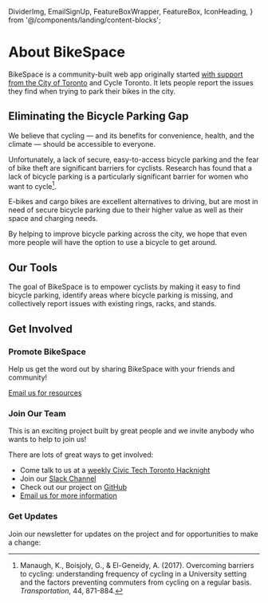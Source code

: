   DividerImg,
  EmailSignUp,
  FeatureBoxWrapper,
  FeatureBox,
  IconHeading,
} from '@/components/landing/content-blocks';


# About BikeSpace

BikeSpace is a community-built web app originally started [with support from the City of Toronto](https://web.archive.org/web/20190624165253/https://www.toronto.ca/services-payments/streets-parking-transportation/cycling-in-toronto/bikespace-app/) and Cycle Toronto. It lets people report the issues they find when trying to park their bikes in the city.


## Eliminating the Bicycle Parking Gap

We believe that cycling — and its benefits for convenience, health, and the climate — should be accessible to everyone. 

Unfortunately, a lack of secure, easy-to-access bicycle parking and the fear of bike theft are significant barriers for cyclists. Research has found that a lack of bicycle parking is a particularly significant barrier for women who want to cycle[^1].

[^1]: Manaugh, K., Boisjoly, G., & El-Geneidy, A. (2017). Overcoming barriers to cycling: understanding frequency of cycling in a University setting and the factors preventing commuters from cycling on a regular basis. _Transportation_, 44, 871-884.

E-bikes and cargo bikes are excellent alternatives to driving, but are most in need of secure bicycle parking due to their higher value as well as their space and charging needs.

By helping to improve bicycle parking across the city, we hope that even more people will have the option to use a bicycle to get around.


## Our Tools

The goal of BikeSpace is to empower cyclists by making it easy to find bicycle parking, identify areas where bicycle parking is missing, and collectively report issues with existing rings, racks, and stands.

<FeatureBoxWrapper>
  <FeatureBox
    title='Bike Parking Map'
    description='Find bike parking in Toronto'
    imageSrc={featureBoxParkingMap.src}
    imageAlt='Test alt text'
    linksTo='/parking-map'
  />
  <FeatureBox
    title='Issue Reporting App'
    description='Report issues such as areas without bike parking or bike parking that is full or damaged'
    imageSrc={featureBoxApp.src}
    imageAlt='Test alt text'
    linksTo='/submission'
  />
  <FeatureBox
    title='Issue Dashboard'
    description='Explore bike parking issues reported by BikeSpace users'
    imageSrc={featureBoxDashboard.src}
    imageAlt='Test alt text'
    linksTo='/dashboard'
  />
</FeatureBoxWrapper>


## Get Involved

<IconHeading imageSrc={iconPromoteBikeSpace.src} imageAlt=''>
<h3>Promote BikeSpace</h3>
</IconHeading>

Help us get the word out by sharing BikeSpace with your friends and community!

<a href="mailto:bikespaceto@gmail.com?subject=I want to promote BikeSpace&body=Hi BikeSpace team,%0D%0A%0D%0AI'm interested in promoting the BikeSpace web app to my community. Please send me some info!%0D%0A%0D%0ALet me tell you a little about myself...">Email us for resources</a>

<IconHeading imageSrc={iconJoinUs.src} imageAlt=''>
<h3>Join Our Team</h3>
</IconHeading>

This is an exciting project built by great people and we invite anybody who wants to help to join us!

There are lots of great ways to get involved:

- Come talk to us at a [weekly Civic Tech Toronto Hacknight](https://civictech.ca/)
- Join our [Slack Channel](https://civictechto.slack.com/archives/C61CZLA5V)
- Check out our project on [GitHub](https://github.com/bikespace/bikespace)
- <a href="mailto:bikespaceto@gmail.com?subject=I want to join the BikeSpace team&body=Hi BikeSpace team,%0D%0A%0D%0AI'm really interested in your project and would like to help you build this tool to help make Toronto a more bike-friendly city!%0D%0A%0D%0ALet me tell you a little about myself and what I might contribute to the project...">Email us for more information</a>

<IconHeading imageSrc={iconGetUpdates.src} imageAlt=''>
<h3>Get Updates</h3>
</IconHeading>

Join our newsletter for updates on the project and for opportunities to make a change:

<EmailSignUp />
